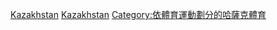 [[Category:各國羽毛球|Kazakhstan]]
[[Category:亞洲羽毛球|Kazakhstan]]
[[Category:依體育運動劃分的哈薩克體育|Category:依體育運動劃分的哈薩克體育]]